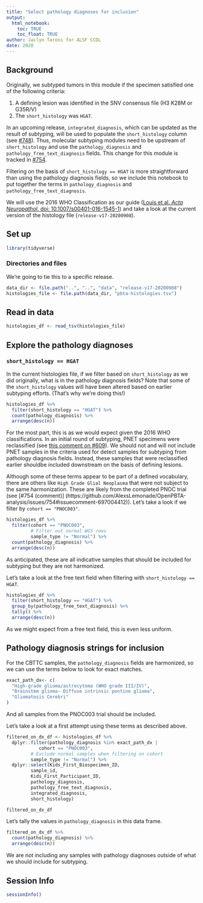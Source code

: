 ```yaml
---
title: "Select pathology diagnoses for inclusion"
output: 
  html_notebook:
    toc: TRUE
    toc_float: TRUE
author: Jaclyn Taroni for ALSF CCDL
date: 2020
---
```


## Background

Originally, we subtyped tumors in this module if the specimen satisfied one of the following criteria:

1. A defining lesion was identified in the SNV consensus file (H3 K28M or G35R/V)
2. The `short_histology` was `HGAT`.

In an upcoming release, `integrated_diagnosis`, which can be updated as the result of subtyping, will be used to populate the `short_histology` column (see [#748](https://github.com/AlexsLemonade/OpenPBTA-analysis/issues/748)).
Thus, molecular subtyping modules need to be upstream of `short_histology` and use the `pathology_diagnosis` and `pathology_free_text_diagnosis` fields.
This change for this module is tracked in [#754](https://github.com/AlexsLemonade/OpenPBTA-analysis/issues/754).

Filtering on the basis of `short_histology == HGAT` is more straightforward than using the pathology diagnosis fields, so we include this notebook to put together the terms in `pathology_diagnosis` and `pathology_free_text_diagnosis`.

We will use the 2016 WHO Classification as our guide ([Louis et al. _Acta Neuropathol._ doi: 10.1007/s00401-016-1545-1](10.1007/s00401-016-1545-1)) and take a look at the current version of the histology file (`release-v17-20200908`).

## Set up

```r
library(tidyverse)
```

### Directories and files

We're going to tie this to a specific release.

```r
data_dir <- file.path("..", "..", "data", "release-v17-20200908")
histologies_file <- file.path(data_dir, "pbta-histologies.tsv")
```

## Read in data

```r
histologies_df <- read_tsv(histologies_file)
```

## Explore the pathology diagnoses

### `short_histology == HGAT`

In the current histologies file, if we filter based on `short_histology` as we did originally, what is in the pathology diagnosis fields?
Note that some of the `short_histology` values will have been altered based on earlier subtyping efforts.
(That's why we're doing this!)

```r
histologies_df %>% 
  filter(short_histology == "HGAT") %>%
  count(pathology_diagnosis) %>%
  arrange(desc(n))
```

For the most part, this is as we would expect given the 2016 WHO classifications. 
In an initial round of subtyping, PNET specimens were reclassified (see [this comment on #609](https://github.com/AlexsLemonade/OpenPBTA-analysis/issues/609#issuecomment-602821376)).
We should not and will not include PNET samples in the criteria used for detect samples for subtyping from pathology diagnosis fields. 
Instead, these samples that were reclassified earlier shouldbe included downstream on the basis of defining lesions.

Although some of these terms appear to be part of a defined vocabulary, there are others like `High Grade Glial Neoplasma` that were not subject to the same harmonization.
These are likely from the completed PNOC trial (see [#754 (comment)] (https://github.com/AlexsLemonade/OpenPBTA-analysis/issues/754#issuecomment-697004412)).
Let's take a look if we filter by `cohort == "PNOC003"`.


```r
histologies_df %>%
  filter(cohort == "PNOC003",
         # Filter out normal WGS rows
         sample_type != "Normal") %>%
  count(pathology_diagnosis) %>%
  arrange(desc(n))
```

As anticipated, these are all indicative samples that should be included for subtyping but they are not harmonized.

Let's take a look at the free text field when filtering with `short_histology == HGAT`.

```r
histologies_df %>% 
  filter(short_histology == "HGAT") %>%
  group_by(pathology_free_text_diagnosis) %>%
  tally() %>%
  arrange(desc(n))
```

As we might expect from a free text field, this is even less uniform.

## Pathology diagnosis strings for inclusion

For the CBTTC samples, the `pathology_diagnosis` fields are harmonized, so we can use the terms below to look for exact matches.

```r
exact_path_dx<- c(
  "High-grade glioma/astrocytoma (WHO grade III/IV)",
  "Brainstem glioma- Diffuse intrinsic pontine glioma",
  "Gliomatosis Cerebri"
)
```

And all samples from the PNOC003 trial should be included.

Let's take a look at a first attempt using these terms as described above.

```r
filtered_on_dx_df <- histologies_df %>%
  dplyr::filter(pathology_diagnosis %in% exact_path_dx | 
            cohort == "PNOC003",
         # Exclude normal samples when filtering on cohort
         sample_type != "Normal") %>%
  dplyr::select(Kids_First_Biospecimen_ID, 
         sample_id, 
         Kids_First_Participant_ID,
         pathology_diagnosis,
         pathology_free_text_diagnosis,
         integrated_diagnosis, 
         short_histology)

filtered_on_dx_df
```

Let's tally the values in `pathology_diagnosis` in this data frame.

```r
filtered_on_dx_df %>%
  count(pathology_diagnosis) %>%
  arrange(desc(n))
```

We are not including any samples with pathology diagnoses outside of what we should include for subtyping.

## Session Info

```r
sessionInfo()
```
